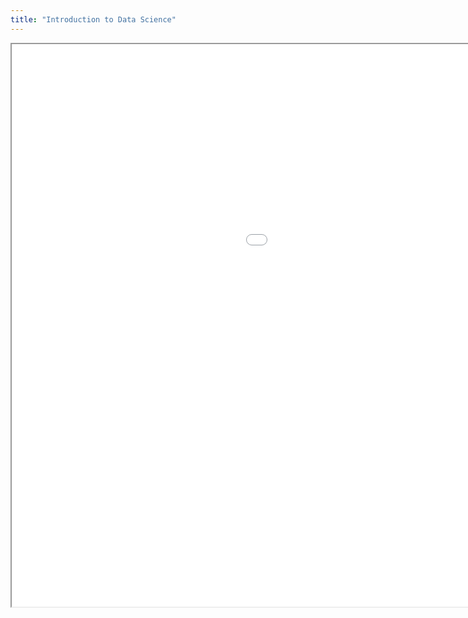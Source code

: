 ```yaml
---
title: "Introduction to Data Science"
---
```


```{=html}

<iframe width="1350" height="900" src="slides/01_Introduction_to_DS.html" class="slide-deck"></iframe>

```

